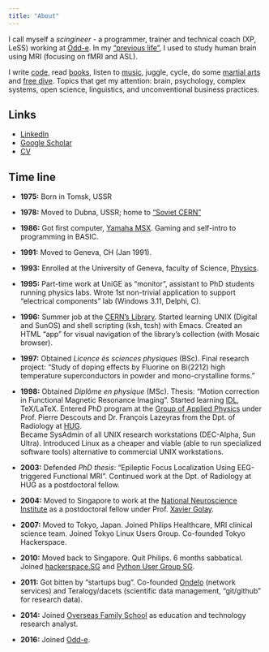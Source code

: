 ```yaml
---
title: "About"
---
```


I call myself a *scingineer* - a programmer, trainer and technical coach (XP, LeSS) working at [Odd-e](https://odd-e.com). In  my ["previous life"](https://www.researchgate.net/profile/Ivan-Zimine), I used to study human brain using MRI (focusing on fMRI and ASL).

I write [code](https://github.com/vanzaj), read [books](https://www.librarything.com/catalog/vanzaj), listen to [music](https://open.spotify.com/user/1182446969?si=a4c839ac02704397), juggle, cycle, do some [martial arts](https://en.wikipedia.org/wiki/Baguazhang) and [free dive](https://zenfreediving.org). Topics that get my attention: brain, psychology, complex systems, open science, linguistics, and unconventional business practices. 

## Links

- [LinkedIn](https://www.linkedin.com/in/ivanzimine/)
- [Google Scholar](https://scholar.google.com/citations?user=Xq7f6loAAAAJ)
- [CV](assets/cv_ivz.pdf)

## Time line

- **1975:** Born in Tomsk, USSR
- **1978:** Moved to Dubna, USSR; home to ["Soviet CERN"](https://www.jinr.ru/main-en/)
- **1986:** Got first computer, [Yamaha MSX](https://en.wikipedia.org/wiki/MSX). Gaming and self-intro to programming in BASIC.
- **1991:** Moved to Geneva, CH (Jan 1991).
- **1993:** Enrolled at the University of Geneva, faculty of Science, [Physics](https://www.unige.ch/sciences/physique/physics-section/section/).
- **1995:** Part-time work at UniGE as "monitor", assistant to PhD students running physics labs. Wrote 1st non-trivial application to support "electrical components" lab (Windows 3.11, Delphi, C).
- **1996:** Summer job at the [CERN's Library](https://catalogue.library.cern/). Started learning UNIX (Digital and SunOS) and shell scripting (ksh, tcsh) with Emacs. Created an HTML "app" for visual navigation of the library's collection (with Mosaic browser).
- **1997:** Obtained *Licence ès sciences physiques* (BSc). Final research project: "Study of doping effects by Fluorine on Bi(2212) high temperature superconductors in powder and mono-crystalline forms."
- **1998:** Obtained *Diplôme en physique* (MSc). Thesis: "Motion correction in Functional Magnetic Resonance Imaging". 
Started learning [IDL](https://en.wikipedia.org/wiki/IDL_(programming_language)), TeX/LaTeX.
Entered PhD program at the [Group of Applied Physics](https://web.archive.org/web/20031008212325/http://www.unige.ch/gap-b/welcome.html) under Prof. Pierre Descouts and Dr. François Lazeyras from the Dpt. of Radiology at [HUG](https://www.hug.ch/en/radiology).   
Became SysAdmin of all UNIX research workstations (DEC-Alpha, Sun Ultra). Introduced Linux as a cheaper and viable (able to run specialized software tools) alternative to commercial UNIX workstations.
- **2003:** Defended *PhD thesis*: "Epileptic Focus Localization Using EEG-triggered Functional MRI". Continued work at the Dpt. of Radiology at HUG as a postdoctoral fellow.

- **2004:** Moved to Singapore to work at the [National Neuroscience Institute](https://www.nni.com.sg/) as a postdoctoral fellow under Prof. [Xavier Golay](https://scholar.google.com/citations?user=TsqRcDwAAAAJ).
- **2007:** Moved to Tokyo, Japan. Joined Philips Healthcare, MRI clinical science team. Joined Tokyo Linux Users Group. Co-founded Tokyo Hackerspace.
- **2010:** Moved back to Singapore. Quit Philips. 6 months sabbatical. Joined [hackerspace.SG](https://hackerspace.sg) and [Python User Group SG](https://pugs.org.sg/).
- **2011:** Got bitten by "startups bug". Co-founded [Ondelo](https://ondelo.com/) (network services) and Teralogy/dacets (scientific data management, "git/github" for research data).
- **2014:** Joined [Overseas Family School](https://ofs.edu.sg/) as education and technology research analyst.
- **2016:** Joined [Odd-e](https://odd-e.com).

